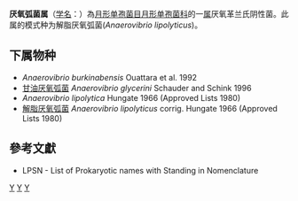{{Automatic taxobox
| taxon = Anaerovibrio
| authority = Hungate，1966
| type species = 解脂厌氧弧菌<br>''Anaerovibrio lipolyticus''
| type species authority = Hungate 1966
}}
'''厌氧弧菌属'''（[[学名|学名]]：{{lang|la|''Anaerovibrio''}}）為[[月形单孢菌目|月形单孢菌目]][[月形单孢菌科|月形单孢菌科]]的一[[属|属]]厌氧革兰氏阴性菌。此属的模式种为解脂厌氧弧菌(''Anaerovibrio lipolyticus'')。

==下属物种==
* ''Anaerovibrio burkinabensis'' Ouattara et al. 1992
* [[甘油厌氧弧菌|甘油厌氧弧菌]] ''Anaerovibrio glycerini'' Schauder and Schink 1996
* ''Anaerovibrio lipolytica'' Hungate 1966 (Approved Lists 1980)
* [[解脂厌氧弧菌|解脂厌氧弧菌]] ''Anaerovibrio lipolyticus'' corrig. Hungate 1966 (Approved Lists 1980)

==參考文獻==
{{reflist}}
* LPSN - List of Prokaryotic names with Standing in Nomenclature

{{taxonbar}}

[[Category:革兰氏阴性菌|Y]]
[[Category:_月形单孢菌科|Y]]
[[Category:1966年描述的分类群|Y]]